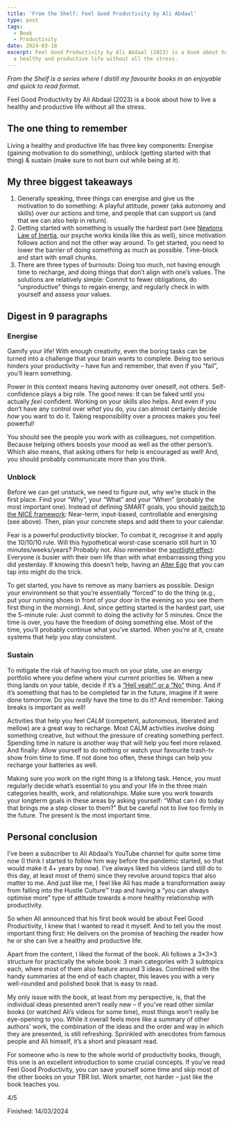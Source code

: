 ```yaml
---
title: 'From the Shelf: Feel Good Productivity by Ali Abdaal'
type: post
tags:
  - Book
  - Productivity
date: 2024-03-18
excerpt: Feel Good Productivity by Ali Abdaal (2023) is a book about how to live
  a healthy and productive life without all the stress.
---
```


_From the Shelf is a series where I distill my favourite books in an enjoyable and quick to read format._

Feel Good Productivity by Ali Abdaal (2023) is a book about how to live a healthy and productive life without all the stress.

## The one thing to remember

Living a healthy and productive life has three key components: Energise (gaining motivation to do something), unblock (getting started with that thing) & sustain (make sure to not burn out while being at it).

## My three biggest takeaways

1. Generally speaking, three things can energise and give us the motivation to do something: A playful attitude, power (aka autonomy and skills) over our actions and time, and people that can support us (and that we can also help in return).
2. Getting started with something is usually the hardest part (see [Newtons Law of Inertia](https://www1.grc.nasa.gov/beginners-guide-to-aeronautics/newtons-laws-of-motion/), our psyche works kinda like this as well), since motivation follows action and not the other way around. To get started, you need to lower the barrier of doing something as much as possible. Time-block and start with small chunks.
3. There are three types of burnouts: Doing too much, not having enough time to recharge, and doing things that don’t align with one’s values. The solutions are relatively simple: Commit to fewer obligations, do “unproductive” things to regain energy, and regularly check in with yourself and assess your values.

## Digest in 9 paragraphs

### Energise

Gamify your life! With enough creativity, even the boring tasks can be turned into a challenge that your brain wants to complete. Being too serious hinders your productivity – have fun and remember, that even if you “fail”, you’ll learn something.

Power in this context means having autonomy over oneself, not others. Self-confidence plays a big role. The good news: It can be faked until you actually _feel_ confident. Working on your skills also helps. And even if you don’t have any control over _what_ you do, you can almost certainly decide _how_ you want to do it. Taking responsibility over a process makes you feel powerful!

You should see the people you work with as colleagues, not competition. Because helping others boosts your mood as well as the other person’s. Which also means, that asking others for help is encouraged as well! And, you should probably communicate more than you think.

### Unblock

Before we can get unstuck, we need to figure out, why we’re stuck in the first place. Find your “Why”, your “What” and your “When” (probably the most important one). Instead of defining SMART goals, you should [switch to the NICE framework](https://share.snipd.com/snip/befd9880-16a7-4160-8fcb-49d562112bf5): Near-term, input-based, controllable and energising (see above). Then, plan your concrete steps and add them to your calendar.

Fear is a powerful productivity blocker. To combat it, recognise it and apply the 10/10/10 rule. Will this hypothetical worst-case scenario still hurt in 10 minutes/weeks/years? Probably not. Also remember the [spotlight effect](https://en.wikipedia.org/wiki/Spotlight_effect): Everyone is busier with their own life than with what embarrassing thing you did yesterday. If knowing this doesn’t help, having an [Alter Ego](https://alteregoeffect.com/what/) that you can tap into might do the trick.

To get started, you have to remove as many barriers as possible. Design your environment so that you’re essentially “forced” to do the thing (e.g., put your running shoes in front of your door in the evening so you see them first thing in the morning). And, since getting started is the hardest part, use the 5-minute rule: Just commit to doing the activity for 5 minutes. Once the time is over, you have the freedom of doing something else. Most of the time, you’ll probably continue what you’ve started. When you’re at it, create systems that help you stay consistent.

### Sustain

To mitigate the risk of having too much on your plate, use an energy portfolio where you define where your current priorities lie. When a new thing lands on your table, decide if it’s a [“Hell yeah!” or a “No”](https://sive.rs/hellyeah) thing. And if it’s something that has to be completed far in the future, imagine if it were done tomorrow. Do you _really_ have the time to do it? And remember: Taking breaks is important as well!

Activities that help you feel _CALM_ (competent, autonomous, liberated and mellow) are a great way to recharge. Most CALM activities involve doing something creative, but without the pressure of creating something perfect. Spending time in nature is another way that will help you feel more relaxed. And finally: Allow yourself to do nothing or watch your favourite trash-tv show from time to time. If not done too often, these things can help you recharge your batteries as well.

Making sure you work on the right thing is a lifelong task. Hence, you must regularly decide what’s essential to you and your life in the three main categories health, work, and relationships. Make sure you work towards your longterm goals in these areas by asking yourself: “What can I do today that brings me a step closer to them?” But be careful not to live too firmly in the future. The present is the most important time.

## Personal conclusion

I’ve been a subscriber to Ali Abdaal’s YouTube channel for quite some time now (I think I started to follow him way before the pandemic started, so that would make it 4+ years by now). I’ve always liked his videos (and still do to this day, at least most of them) since they revolve around topics that also matter to me. And just like me, I feel like Ali has made a transformation away from falling into the Hustle Culture™ trap and having a “you can always optimise more” type of attitude towards a more healthy relationship with productivity.

So when Ali announced that his first book would be about Feel Good Productivity, I knew that I wanted to read it myself. And to tell you the most important thing first: He delivers on the promise of teaching the reader how he or she can live a healthy and productive life.

Apart from the content, I liked the format of the book. Ali follows a 3×3×3 structure for practically the whole book: 3 main categories with 3 subtopics each, where most of them also feature around 3 ideas. Combined with the handy summaries at the end of each chapter, this leaves you with a very well-rounded and polished book that is easy to read.

My only issue with the book, at least from my perspective, is, that the individual ideas presented aren’t really new – if you’ve read other similar books (or watched Ali’s videos for some time), most things won’t really be eye-opening to you. While it overall feels more like a summary of other authors' work, the combination of the ideas and the order and way in which they are presented, is still refreshing. Sprinkled with anecdotes from famous people and Ali himself, it’s a short and pleasant read.

For someone who is new to the whole world of productivity books, though, this one is an excellent introduction to some crucial concepts. If you’ve read Feel Good Productivity, you can save yourself some time and skip most of the other books on your TBR list. Work smarter, not harder – just like the book teaches you.

4/5

Finished: 14/03/2024
